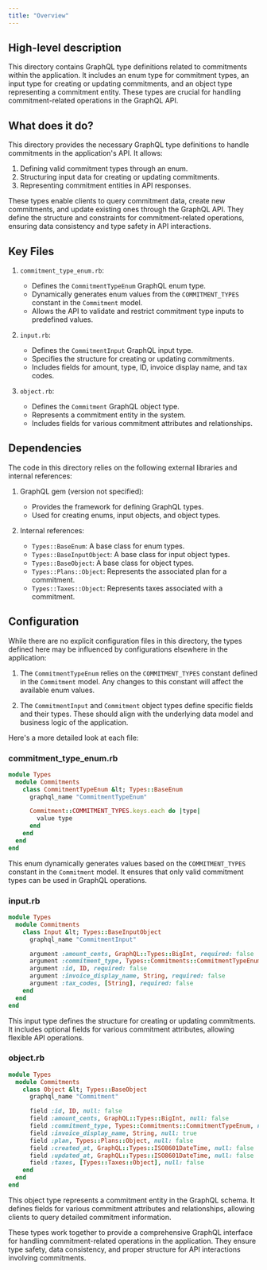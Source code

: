 ```yaml
---
title: "Overview"
---
```


## High-level description
This directory contains GraphQL type definitions related to commitments within the application. It includes an enum type for commitment types, an input type for creating or updating commitments, and an object type representing a commitment entity. These types are crucial for handling commitment-related operations in the GraphQL API.

## What does it do?
This directory provides the necessary GraphQL type definitions to handle commitments in the application's API. It allows:

1. Defining valid commitment types through an enum.
2. Structuring input data for creating or updating commitments.
3. Representing commitment entities in API responses.

These types enable clients to query commitment data, create new commitments, and update existing ones through the GraphQL API. They define the structure and constraints for commitment-related operations, ensuring data consistency and type safety in API interactions.

## Key Files

1. `commitment_type_enum.rb`:
   - Defines the `CommitmentTypeEnum` GraphQL enum type.
   - Dynamically generates enum values from the `COMMITMENT_TYPES` constant in the `Commitment` model.
   - Allows the API to validate and restrict commitment type inputs to predefined values.

2. `input.rb`:
   - Defines the `CommitmentInput` GraphQL input type.
   - Specifies the structure for creating or updating commitments.
   - Includes fields for amount, type, ID, invoice display name, and tax codes.

3. `object.rb`:
   - Defines the `Commitment` GraphQL object type.
   - Represents a commitment entity in the system.
   - Includes fields for various commitment attributes and relationships.

## Dependencies
The code in this directory relies on the following external libraries and internal references:

1. GraphQL gem (version not specified):
   - Provides the framework for defining GraphQL types.
   - Used for creating enums, input objects, and object types.

2. Internal references:
   - `Types::BaseEnum`: A base class for enum types.
   - `Types::BaseInputObject`: A base class for input object types.
   - `Types::BaseObject`: A base class for object types.
   - `Types::Plans::Object`: Represents the associated plan for a commitment.
   - `Types::Taxes::Object`: Represents taxes associated with a commitment.

## Configuration
While there are no explicit configuration files in this directory, the types defined here may be influenced by configurations elsewhere in the application:

1. The `CommitmentTypeEnum` relies on the `COMMITMENT_TYPES` constant defined in the `Commitment` model. Any changes to this constant will affect the available enum values.

2. The `CommitmentInput` and `Commitment` object types define specific fields and their types. These should align with the underlying data model and business logic of the application.

Here's a more detailed look at each file:

### commitment_type_enum.rb

```ruby
module Types
  module Commitments
    class CommitmentTypeEnum &lt; Types::BaseEnum
      graphql_name "CommitmentTypeEnum"

      Commitment::COMMITMENT_TYPES.keys.each do |type|
        value type
      end
    end
  end
end
```

This enum dynamically generates values based on the `COMMITMENT_TYPES` constant in the `Commitment` model. It ensures that only valid commitment types can be used in GraphQL operations.

### input.rb

```ruby
module Types
  module Commitments
    class Input &lt; Types::BaseInputObject
      graphql_name "CommitmentInput"

      argument :amount_cents, GraphQL::Types::BigInt, required: false
      argument :commitment_type, Types::Commitments::CommitmentTypeEnum, required: false
      argument :id, ID, required: false
      argument :invoice_display_name, String, required: false
      argument :tax_codes, [String], required: false
    end
  end
end
```

This input type defines the structure for creating or updating commitments. It includes optional fields for various commitment attributes, allowing flexible API operations.

### object.rb

```ruby
module Types
  module Commitments
    class Object &lt; Types::BaseObject
      graphql_name "Commitment"

      field :id, ID, null: false
      field :amount_cents, GraphQL::Types::BigInt, null: false
      field :commitment_type, Types::Commitments::CommitmentTypeEnum, null: false
      field :invoice_display_name, String, null: true
      field :plan, Types::Plans::Object, null: false
      field :created_at, GraphQL::Types::ISO8601DateTime, null: false
      field :updated_at, GraphQL::Types::ISO8601DateTime, null: false
      field :taxes, [Types::Taxes::Object], null: false
    end
  end
end
```

This object type represents a commitment entity in the GraphQL schema. It defines fields for various commitment attributes and relationships, allowing clients to query detailed commitment information.

These types work together to provide a comprehensive GraphQL interface for handling commitment-related operations in the application. They ensure type safety, data consistency, and proper structure for API interactions involving commitments.